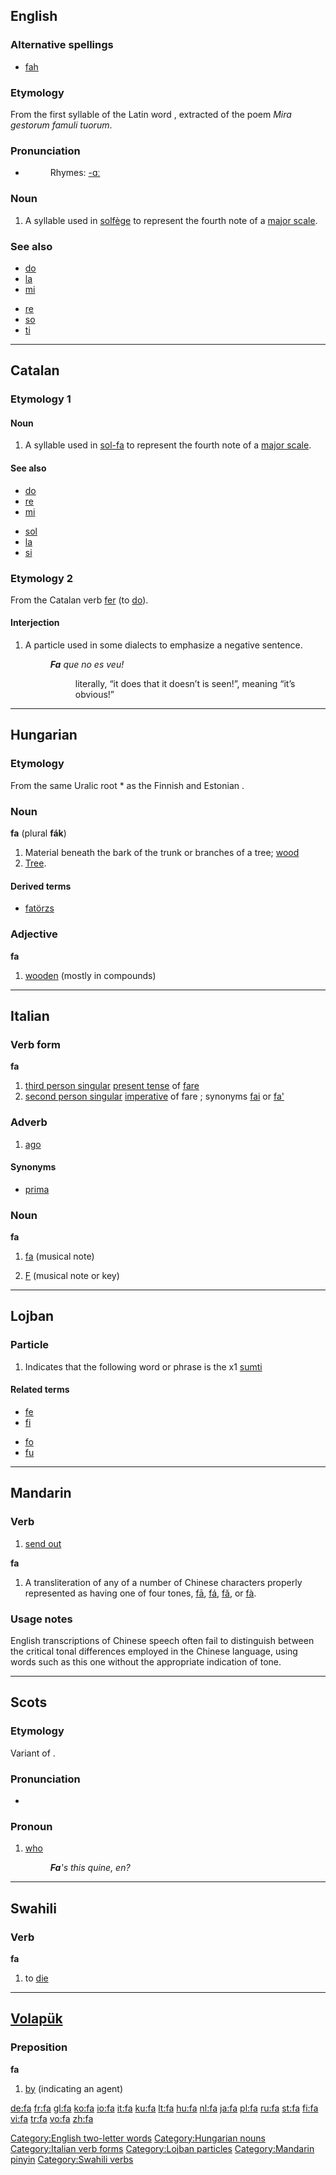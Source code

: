 {{see|Appendix:Variations of "fa"}}
==English==

===Alternative spellings===
* [[fah]]

===Etymology===
From the first syllable of the Latin word {{term|famuli}}, extracted of the poem ''Mira gestorum famuli tuorum''.

===Pronunciation===
* {{IPA|/fɑ/}}
*: Rhymes: [[Rhymes:English:-ɑː|-ɑː]]

===Noun===
{{en-noun|-}}

# {{music}} A syllable used in [[solfège]] to represent the fourth note of a [[major scale]].

===See also===
{{top}}
* [[do]]
* [[la]]
* [[mi]]
{{mid}}
* [[re]]
* [[so]]
* [[ti]]
{{bottom}}

[[Category:English two-letter words]]

----

==Catalan==

===Etymology 1===

====Noun====
{{infl|ca|noun}}

# {{music}} A syllable used in [[sol-fa]] to represent the fourth note of a [[major scale]].

====See also====
{{top}}
* [[do]]
* [[re]]
* [[mi]]
{{mid}}
* [[sol]]
* [[la]]
* [[si]]
{{bottom}}

===Etymology 2===
From the Catalan verb [[fer]] (to [[do]]).

====Interjection====
{{infl|ca|interjection}}

# {{dialectal|lang=ca}} A particle used in some dialects to emphasize a negative sentence.
#: '''''Fa''' que no es veu!''
#:: literally, “it does that it doesn’t is seen!”, meaning “it’s obvious!”

----

==Hungarian==

===Etymology===
From the same Uralic root *{{term||puwe}} as the Finnish and Estonian {{term|puu}}.

===Noun===
'''fa''' (plural '''fák''')

# Material beneath the bark of the trunk or branches of a tree; [[wood]]
# [[tree|Tree]].

====Derived terms====
* [[fatörzs]]

===Adjective===
'''fa'''

# [[wooden]] (mostly in compounds)

[[Category:Hungarian nouns]]

----

==Italian==

===Verb form===
'''fa'''

# [[third person singular]] [[present tense]] of [[fare#Italian|fare]]
# [[second person singular]] [[imperative]] of fare ; synonyms [[fai]] or [[fa']]

===Adverb===
{{infl|it|adverb}}

# [[ago]]

====Synonyms====
* [[prima]]

===Noun===
{{wikipedia|Fa (nota)|lang=it}}
'''fa''' {{m|inv}}

# {{music|lang=it}} [[#English|fa]] (musical note)
# [[F]] (musical note or key)

[[Category:Italian verb forms]]

----

==Lojban==

===Particle===
{{infl|jbo|particle|cmavo}}

# Indicates that the following word or phrase is the x1 [[sumti]]

====Related terms====
{{top}}
* [[fe]]
* [[fi]]
{{mid}}
* [[fo]]
* [[fu]]
{{bottom}}

[[Category:Lojban particles]]

----

==Mandarin==

===Verb===
{{cmn-verb|p|pin=fā|pint=fa1|sim=发}}

# [[send out]]

'''fa'''

# A transliteration of any of a number of Chinese characters properly represented as having one of four tones, [[fā]], [[fá]], [[fǎ]], or [[fà]].

===Usage notes===
English transcriptions of Chinese speech often fail to distinguish between the critical tonal differences employed in the Chinese language, using words such as this one without the appropriate indication of tone.

{{zh-attention}}

[[Category:Mandarin pinyin]]

----

==Scots==

===Etymology===
Variant of {{E.|sco}} {{term|who}}.

===Pronunciation===
* {{IPA|/fa/}}

===Pronoun===
{{sco-pron}}

# {{Doric dialect}} [[who]]
#: '''''Fa''''s this quine, en?''

----

==Swahili==

===Verb===
'''fa'''

# to [[die]]

[[Category:Swahili verbs]]

----

==[[Volapük]]==

===Preposition===
'''fa'''

# [[by]] (indicating an agent)

[[de:fa]]
[[fr:fa]]
[[gl:fa]]
[[ko:fa]]
[[io:fa]]
[[it:fa]]
[[ku:fa]]
[[lt:fa]]
[[hu:fa]]
[[nl:fa]]
[[ja:fa]]
[[pl:fa]]
[[ru:fa]]
[[st:fa]]
[[fi:fa]]
[[vi:fa]]
[[tr:fa]]
[[vo:fa]]
[[zh:fa]]
